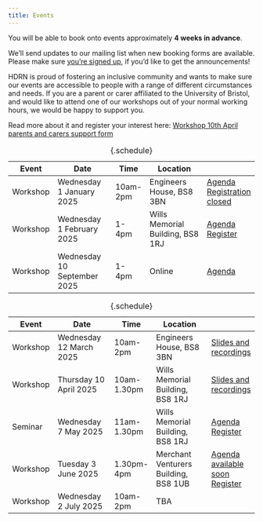 ```yaml
---
title: Events
---
```


You will be able to book onto events approximately **4 weeks in advance**.

We'll send updates to our mailing list when new booking forms are available.
Please make sure [you're signed up](mailing-list.qmd), if you'd like to get the announcements!

::: {#carers .callout-warning icon=false title='Support for parents and carers' collapse="true"}
HDRN is proud of fostering an inclusive community and wants to make sure our events are accessible to people with a range of different circumstances and needs. If you are a parent or carer affiliated to the University of Bristol, and would like to attend one of our workshops out of your normal working hours, we would be happy to support you.

Read more about it and register your interest here: [Workshop 10th April parents and carers support form](https://forms.office.com/e/uh84hkhDLA)
:::

::: {.content-hidden}
<!--
This is a template event schedule.
Duplicate this content outside the {.content-hidden} block, rather than change this template.
Be sure to keep the `: {.schedule}` at the end, as this improves formatting on phone screens.
-->

Event     | Date                        | Time      | Location                         |
----------|-----------------------------|-----------|----------------------------------|--------------
Workshop  | Wednesday 1  January   2025 | 10am-2pm  | Engineers House, BS8 3BN         | [Agenda](events/w20250101.qmd) [Registration closed](){.btn .btn-sm .disabled}
Workshop  | Wednesday 1  February  2025 | 1-4pm     | Wills Memorial Building, BS8 1RJ | [Agenda](events/w20250102.qmd) [Register](https://forms.office.com/...){.btn .btn-sm .disabled}
Workshop  | Wednesday 10 September 2025 | 1-4pm     | Online                           | [Agenda](events/w20250910.qmd)

: {.schedule}
:::

Event     | Date                        | Time      | Location                         |
----------|-----------------------------|-----------|----------------------------------|--------------
Workshop  | Wednesday 12 March     2025 | 10am-2pm  | Engineers House, BS8 3BN         | [Slides and recordings](events/w20250312.qmd){.btn .btn-sm .btn-primary}
Workshop  | Thursday 10  April    2025 | 10am-1.30pm  | Wills Memorial Building, BS8 1RJ | [Slides and recordings](events/w20250410.qmd){.btn .btn-sm .btn-primary}
Seminar  | Wednesday 7  May       2025 | 11am-1.30pm  | Wills Memorial Building, BS8 1RJ | [Agenda](events/s20250507.qmd){.btn .btn-primary .btn-sm} [Register](https://forms.office.com/e/YjkUHAJJSB){.btn .btn-primary .btn-sm}
Workshop  | Tuesday   3  June      2025 | 1.30pm-4pm  | Merchant Venturers Building, BS8 1UB | [Agenda available soon](){.btn .btn-sm .disabled} [Register](https://forms.office.com/Pages/ResponsePage.aspx?id=MH_ksn3NTkql2rGM8aQVG5c4cHHowD1Bh1muHc7SPENUMkE4S0xOTUlUUU04MTlEVFRQSENENUcwMC4u){.btn .btn-primary .btn-sm}
Workshop  | Wednesday 2  July      2025 | 10am-2pm  | TBA                              |

: {.schedule}
